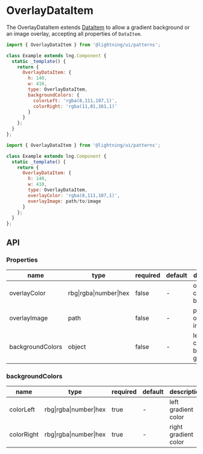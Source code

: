 
# OverlayDataItem

The OverlayDataItem extends [DataItem](?path=/story/patterns-dataitem--basic) to allow a gradient background or an image overlay, accepting all properties of `DataItem`.

```js
import { OverlayDataItem } from '@lightning/ui/patterns';

class Example extends lng.Component {
  static _template() {
    return {
      OverlayDataItem: {
        h: 140,
        w: 410,
        type: OverlayDataItem,
        backgroundColors: {
          colorLeft: 'rgba(8,111,107,1)',
          colorRight: 'rgba(11,81,161,1)'
        }
      }
    };
  }
};
```

<Canvas>
  <Story id="patterns-overlaydataitem--gradient" />
</Canvas>


```js
import { OverlayDataItem } from '@lightning/ui/patterns';

class Example extends lng.Component {
  static _template() {
    return {
      OverlayDataItem: {
        h: 140,
        w: 410,
        type: OverlayDataItem,
        overlayColor: 'rgba(8,111,107,1)',
        overlayImage: path/to/image
      }
    };
  }
};
```

<Canvas>
  <Story id="patterns-overlaydataitem--image" />
</Canvas>


## API

### Properties

name|type|required|default|description
--|--|--|--|--
overlayColor|rbg\|rgba\|number\|hex|false|-|overlay color for background
overlayImage|path|false|-|path to overlay image src
backgroundColors|object|false|-|left/right colors for background gradient

### backgroundColors

name|type|required|default|description
--|--|--|--|--
colorLeft|rbg\|rgba\|number\|hex|true|-|left gradient color
colorRight|rbg\|rgba\|number\|hex|true|-|right gradient color
